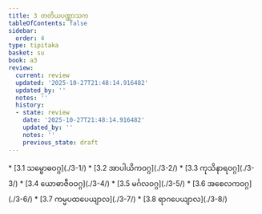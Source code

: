 ```yaml
---
title: 3 တတိယပဏ္ဏာသက
tableOfContents: false
sidebar:
  order: 4
type: tipitaka
basket: su
book: a3
review:
  current: review
  updated: '2025-10-27T21:48:14.916482'
  updated_by: ''
  notes: ''
  history:
  - state: review
    date: '2025-10-27T21:48:14.916482'
    updated_by: ''
    notes: ''
    previous_state: draft
---
```



<ReviewStatus review={frontmatter.review} showDetails={true} />

<HypothesisAnnotation frontmatter={frontmatter} />

<DynamicBreadcrumb />



<TableOfContents book="a3" section="3">
* [3.1 သမ္ဗောဓဝဂ္ဂ](./3-1/)
* [3.2 အာပါယိကဝဂ္ဂ](./3-2/)
* [3.3 ကုသိနာရဝဂ္ဂ](./3-3/)
* [3.4 ယောဓာဇီဝဝဂ္ဂ](./3-4/)
* [3.5 မင်္ဂလဝဂ္ဂ](./3-5/)
* [3.6 အစေလကဝဂ္ဂ](./3-6/)
* [3.7 ကမ္မပထပေယျာလ](./3-7/)
* [3.8 ရာဂပေယျာလ](./3-8/)
</TableOfContents>